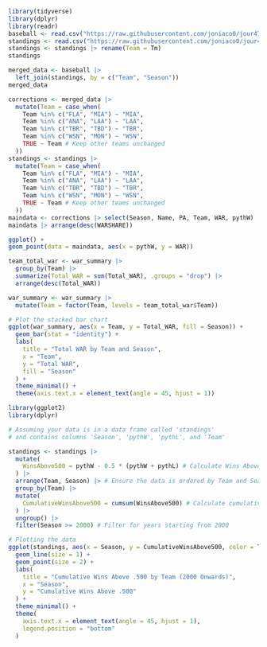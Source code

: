 ```r
library(tidyverse)
library(dplyr)
library(readr)
baseball <- read.csv("https://raw.githubusercontent.com/joniaco0/jour479x_fall_2024/refs/heads/main/data/WARdata.csv")
standings <- read.csv("https://raw.githubusercontent.com/joniaco0/jour479x_fall_2024/refs/heads/main/data/MLB_Data_with_Abbreviations%20-%20MLB_Data_with_Abbreviations.csv")
standings <- standings |> rename(Team = Tm)
standings
```
```r
merged_data <- baseball |>
  left_join(standings, by = c("Team", "Season"))
merged_data
```
```r
corrections <- merged_data |>
  mutate(Team = case_when(
    Team %in% c("FLA", "MIA") ~ "MIA",
    Team %in% c("ANA", "LAA") ~ "LAA",
    Team %in% c("TBR", "TBD") ~ "TBR",
    Team %in% c("WSN", "MON") ~ "WSN",
    TRUE ~ Team # Keep other teams unchanged
  ))
standings <- standings |>
  mutate(Team = case_when(
    Team %in% c("FLA", "MIA") ~ "MIA",
    Team %in% c("ANA", "LAA") ~ "LAA",
    Team %in% c("TBR", "TBD") ~ "TBR",
    Team %in% c("WSN", "MON") ~ "WSN",
    TRUE ~ Team # Keep other teams unchanged
  ))
maindata <- corrections |> select(Season, Name, PA, Team, WAR, pythW) |> mutate(WARSHARE = WAR/pythW)
maindata |> arrange(desc(WARSHARE))
```
```r
ggplot() +
geom_point(data = maindata, aes(x = pythW, y = WAR))
```
```r
team_total_war <- war_summary |>
  group_by(Team) |>
  summarize(Total_WAR = sum(Total_WAR), .groups = "drop") |>
  arrange(desc(Total_WAR))

war_summary <- war_summary |>
  mutate(Team = factor(Team, levels = team_total_war$Team))

# Plot the stacked bar chart
ggplot(war_summary, aes(x = Team, y = Total_WAR, fill = Season)) +
  geom_bar(stat = "identity") +
  labs(
    title = "Total WAR by Team and Season",
    x = "Team",
    y = "Total WAR",
    fill = "Season"
  ) +
  theme_minimal() +
  theme(axis.text.x = element_text(angle = 45, hjust = 1))
```
```r
library(ggplot2)
library(dplyr)

# Assuming your data is in a data frame called 'standings'
# and contains columns 'Season', 'pythW', 'pythL', and 'Team'

standings <- standings |>
  mutate(
    WinsAbove500 = pythW - 0.5 * (pythW + pythL) # Calculate Wins Above .500
  ) |>
  arrange(Team, Season) |> # Ensure the data is ordered by Team and Season
  group_by(Team) |>
  mutate(
    CumulativeWinsAbove500 = cumsum(WinsAbove500) # Calculate cumulative sum per team
  ) |>
  ungroup() |>
  filter(Season >= 2000) # Filter for years starting from 2000

# Plotting the data
ggplot(standings, aes(x = Season, y = CumulativeWinsAbove500, color = Team, group = Team)) +
  geom_line(size = 1) +
  geom_point(size = 2) +
  labs(
    title = "Cumulative Wins Above .500 by Team (2000 Onwards)",
    x = "Season",
    y = "Cumulative Wins Above .500"
  ) +
  theme_minimal() +
  theme(
    axis.text.x = element_text(angle = 45, hjust = 1),
    legend.position = "bottom"
  )


```

